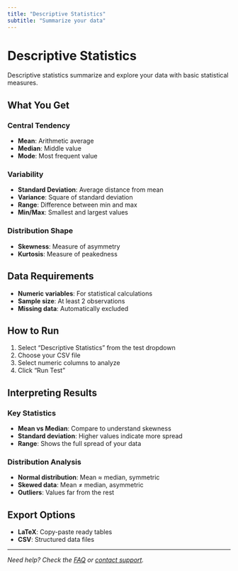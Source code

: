 ```yaml
---
title: "Descriptive Statistics"
subtitle: "Summarize your data"
---
```


# Descriptive Statistics

Descriptive statistics summarize and explore your data with basic statistical measures.

## What You Get

### Central Tendency

- **Mean**: Arithmetic average
- **Median**: Middle value
- **Mode**: Most frequent value

### Variability

- **Standard Deviation**: Average distance from mean
- **Variance**: Square of standard deviation
- **Range**: Difference between min and max
- **Min/Max**: Smallest and largest values

### Distribution Shape

- **Skewness**: Measure of asymmetry
- **Kurtosis**: Measure of peakedness

## Data Requirements

- **Numeric variables**: For statistical calculations
- **Sample size**: At least 2 observations
- **Missing data**: Automatically excluded

## How to Run

1. Select "Descriptive Statistics" from the test dropdown
2. Choose your CSV file
3. Select numeric columns to analyze
4. Click "Run Test"

## Interpreting Results

### Key Statistics

- **Mean vs Median**: Compare to understand skewness
- **Standard deviation**: Higher values indicate more spread
- **Range**: Shows the full spread of your data

### Distribution Analysis

- **Normal distribution**: Mean ≈ median, symmetric
- **Skewed data**: Mean ≠ median, asymmetric
- **Outliers**: Values far from the rest

## Export Options

- **LaTeX**: Copy-paste ready tables
- **CSV**: Structured data files

---

*Need help? Check the [FAQ](../help/faq.qmd) or [contact support](https://statisticskit.com).* 